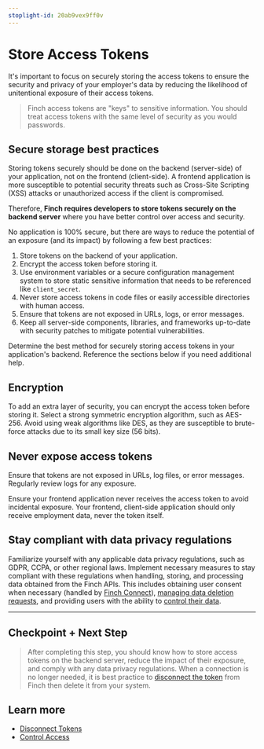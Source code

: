 ```yaml
---
stoplight-id: 20ab9vex9ff0v
---
```


# Store Access Tokens

It's important to focus on securely storing the access tokens to ensure the security and privacy of your employer's data by reducing the likelihood of unitentional exposure of their access tokens.

<!-- theme: danger -->
> Finch access tokens are "keys" to sensitive information. You should treat access tokens with the same level of security as you would passwords.

## Secure storage best practices

Storing tokens securely should be done on the backend (server-side) of your application, not on the frontend (client-side). A frontend application is more susceptible to potential security threats such as Cross-Site Scripting (XSS) attacks or unauthorized access if the client is compromised. 

Therefore, **Finch requires developers to store tokens securely on the backend server** where you have better control over access and security.

No application is 100% secure, but there are ways to reduce the potential of an exposure (and its impact) by following a few best practices:

1. Store tokens on the backend of your application.
1. Encrypt the access token before storing it.
1. Use environment variables or a secure configuration management system to store static sensitive information that needs to be referenced like `client_secret`.
1. Never store access tokens in code files or easily accessible directories with human access.
1. Ensure that tokens are not exposed in URLs, logs, or error messages.
1. Keep all server-side components, libraries, and frameworks up-to-date with security patches to mitigate potential vulnerabilities.

Determine the best method for securely storing access tokens in your application's backend. Reference the sections below if you need additional help.

## Encryption

To add an extra layer of security, you can encrypt the access token before storing it. Select a strong symmetric encryption algorithm, such as AES-256. Avoid using weak algorithms like DES, as they are susceptible to brute-force attacks due to its small key size (56 bits).

## Never expose access tokens

Ensure that tokens are not exposed in URLs, log files, or error messages. Regularly review logs for any exposure.

Ensure your frontend application never receives the access token to avoid incidental exposure. Your frontend, client-side application should only receive employment data, never the token itself.

## Stay compliant with data privacy regulations

Familiarize yourself with any applicable data privacy regulations, such as GDPR, CCPA, or other regional laws. Implement necessary measures to stay compliant with these regulations when handling, storing, and processing data obtained from the Finch APIs. This includes obtaining user consent when necessary (handled by [Finch Connect](/docs/Implementation-Guide/Connect/Set-Up-Finch-Connect.md)), [managing data deletion requests](/docs/Implementation-Guide/Secure/Disconnect-Tokens.md), and providing users with the ability to [control their data](/docs/Implementation-Guide/Secure/Control-Access.md).

---

## Checkpoint + Next Step
<!-- theme: success -->
> After completing this step, you should know how to store access tokens on the backend server, reduce the impact of their exposure, and comply with any data privacy regulations. When a connection is no longer needed, it is best practice to [disconnect the token](/docs/Implementation-Guide/Secure/Disconnect-Tokens.md) from Finch then delete it from your system. 

## Learn more
- [Disconnect Tokens](/docs/Implementation-Guide/Secure/Disconnect-Tokens.md)
- [Control Access](/docs/Implementation-Guide/Secure/Control-Access.md)
